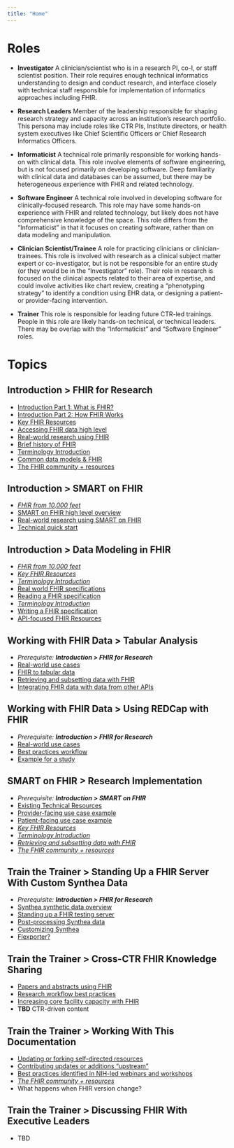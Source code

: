 ```yaml
---
title: "Home"
---
```


# Roles

-   **Investigator** A clinician/scientist who is in a research PI, co-I, or staff scientist position. Their role requires enough technical informatics understanding to design and conduct research, and interface closely with technical staff responsible for implementation of informatics approaches including FHIR.

-   **Research Leaders** Member of the leadership responsible for shaping research strategy and capacity across an institution's research portfolio. This persona may include roles like CTR PIs, Institute directors, or health system executives like Chief Scientific Officers or Chief Research Informatics Officers.

-   **Informaticist** A technical role primarily responsible for working hands-on with clinical data. This role involve elements of software engineering, but is not focused primarily on developing software. Deep familiarity with clinical data and databases can be assumed, but there may be heterogeneous experience with FHIR and related technology.

-   **Software Engineer** A technical role involved in developing software for clinically-focused research. This role may have some hands-on experience with FHIR and related technology, but likely does not have comprehensive knowledge of the space. This role differs from the "Informaticist" in that it focuses on creating software, rather than on data modeling and manipulation.

-   **Clinician Scientist/Trainee** A role for practicing clinicians or clinician-trainees. This role is involved with research as a clinical subject matter expert or co-investigator, but is not be responsible for an entire study (or they would be in the "Investigator" role). Their role in research is focused on the clinical aspects related to their area of expertise, and could involve activities like chart review, creating a "phenotyping strategy" to identify a condition using EHR data, or designing a patient- or provider-facing intervention.

-   **Trainer** This role is responsible for leading future CTR-led trainings. People in this role are likely hands-on technical, or technical leaders. There may be overlap with the "Informaticist" and "Software Engineer" roles.

# Topics

## Introduction \> FHIR for Research

-   [Introduction Part 1: What is FHIR?](modules/10-intro--intro-part-1-what-is-fhir)
-   [Introduction Part 2: How FHIR Works](modules/10-intro--intro-part-2-how-fhir-works)
-   [Key FHIR Resources](modules/10-intro--key-fhir-resources/)
-   [Accessing FHIR data high level](modules/10-intro--accessing-fhir-data/)
-   [Real-world research using FHIR](modules/10-intro--real-world-research-using-fhir/)
-   [Brief history of FHIR](modules/10-intro--brief-history-of-fhir/)
-   [Terminology Introduction](modules/10-intro--terminology-introduction/)
-   [Common data models & FHIR](modules/10-intro--common-data-models-and-fhir/)
-   [The FHIR community + resources](modules/10-intro--fhir-community-and-resources/)

## Introduction \> SMART on FHIR

-   [*FHIR from 10,000 feet*](modules//)
-   [SMART on FHIR high level overview](modules/20-intro-smart-on-fhir--overview/)
-   [Real-world research using SMART on FHIR](modules/20-intro-smart-on-fhir--real-world-research/)
-   [Technical quick start](modules/20-intro-smart-on-fhir--technical-quick-start/)

## Introduction \> Data Modeling in FHIR

-   [*FHIR from 10,000 feet*](modules/10-intro--fhir-from-10000-feet/)
-   [*Key FHIR Resources*](modules/10-intro--key-fhir-resources/)
-   [*Terminology Introduction*](modules/10-intro--key-fhir-resources/)
-   [Real world FHIR specifications](modules/30-fhir-data-modeling--real-world-ig/)
-   [Reading a FHIR specification](modules/30-fhir-data-modeling--reading-ig/)
-   [*Terminology Introduction*](modules/10-intro--terminology-introduction/)
-   [Writing a FHIR specification](modules/30-fhir-data-modeling--writing-ig/)
-   [API-focused FHIR Resources](modules/30-fhir-data-modeling--api-focused-fhir-resources/)

## Working with FHIR Data \> Tabular Analysis

-   *Prerequisite: **Introduction \> FHIR for Research***
-   [Real-world use cases](modules/40-fhir-data-tabular--real-world-use-cases/)
-   [FHIR to tabular data](modules/40-fhir-data-tabular--from-fhir/)
-   [Retrieving and subsetting data with FHIR](modules/40-fhir-data-tabular--retrieving-and-subsetting/)
-   [Integrating FHIR data with data from other APIs](modules/40-fhir-data-tabular--api-integration/)

## Working with FHIR Data \> Using REDCap with FHIR

-   *Prerequisite: **Introduction \> FHIR for Research***
-   [Real-world use cases](modules/50-fhir-data-redcap--real-world-use-cases/)
-   [Best practices workflow](modules/50-fhir-data-redcap--best-practices-workflow/)
-   [Example for a study](modules/50-fhir-data-redcap--example-study/)

## SMART on FHIR \> Research Implementation

-   *Prerequisite: **Introduction \> SMART on FHIR***
-   [Existing Technical Resources](modules/60-smart-on-fhir--existing-technical-resources/)
-   [Provider-facing use case example](modules/60-smart-on-fhir--provider-facing-use-case-example/)
-   [Patient-facing use case example](modules/60-smart-on-fhir--patient-facing-use-case-example/)
-   [*Key FHIR Resources*](modules/10-intro--key-fhir-resources/)
-   [*Terminology Introduction*](modules/10-intro--terminology-introduction/)
-   [*Retrieving and subsetting data with FHIR*](modules/40-fhir-data-tabular--retrieving-and-subsetting/)
-   [*The FHIR community + resources*](modules/10-intro--fhir-community-and-resources/)

## Train the Trainer \> Standing Up a FHIR Server With Custom Synthea Data

-   *Prerequisite: **Introduction \> FHIR for Research***
-   [Synthea synthetic data overview](modules/70-synthetic-data--synthea-overview/)
-   [Standing up a FHIR testing server](modules/70-synthetic-data--test-server/)
-   [Post-processing Synthea data](modules/70-synthetic-data--post-processing-synthea/)
-   [Customizing Synthea](modules/70-synthetic-data--customizing-synthea/)
-   [Flexporter?](modules/70-synthetic-data--flexporter/)

## Train the Trainer \> Cross-CTR FHIR Knowledge Sharing

-   [Papers and abstracts using FHIR](modules/80-cross-ctr--papers-and-abstracts-using-fhir/)
-   [Research workflow best practices](modules/80-cross-ctr--research-workflow-best-practices/)
-   [Increasing core facility capacity with FHIR](modules/80-cross-ctr--increasing-core-facility-capacity-with-fhir/)
-   **TBD** CTR-driven content

## Train the Trainer \> Working With This Documentation

-   [Updating or forking self-directed resources](modules/90-meta--contributing/)
-   [Contributing updates or additions "upstream"](modules/90-meta--forking/)
-   [Best practices identified in NIH-led webinars and workshops](modules/90-meta--training-best-practices/)
-   [*The FHIR community + resources*](modules/10-intro--fhir-community-and-resources/)
-   What happens when FHIR version change?

## Train the Trainer \> Discussing FHIR With Executive Leaders

-   TBD
